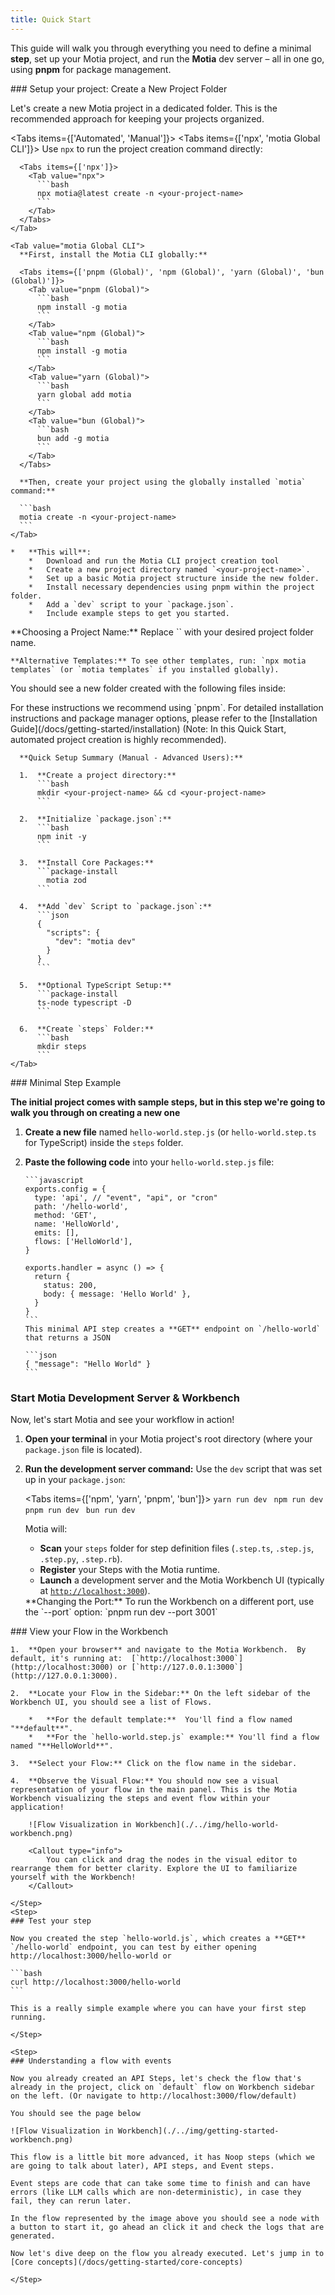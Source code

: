 ```yaml
---
title: Quick Start
---
```


This guide will walk you through everything you need to define a minimal **step**, set up your Motia project, and run the **Motia** dev server – all in one go, using **pnpm** for package management.

<Steps>
  <Step>
  ### Setup your project: Create a New Project Folder

Let's create a new Motia project in a dedicated folder. This is the recommended approach for keeping your projects organized.

  <Tabs items={['Automated', 'Manual']}>
<Tab value="Automated">
  <Tabs items={['npx', 'motia Global CLI']}>
    <Tab value="npx">
      Use `npx` to run the project creation command directly:

      <Tabs items={['npx']}>
        <Tab value="npx">
          ```bash
          npx motia@latest create -n <your-project-name>
          ```
        </Tab>
      </Tabs>
    </Tab>

    <Tab value="motia Global CLI">
      **First, install the Motia CLI globally:**

      <Tabs items={['pnpm (Global)', 'npm (Global)', 'yarn (Global)', 'bun (Global)']}>
        <Tab value="pnpm (Global)">
          ```bash
          npm install -g motia
          ```
        </Tab>
        <Tab value="npm (Global)">
          ```bash
          npm install -g motia
          ```
        </Tab>
        <Tab value="yarn (Global)">
          ```bash
          yarn global add motia
          ```
        </Tab>
        <Tab value="bun (Global)">
          ```bash
          bun add -g motia
          ```
        </Tab>
      </Tabs>

      **Then, create your project using the globally installed `motia` command:**

      ```bash
      motia create -n <your-project-name>
      ```
    </Tab>

  </Tabs>

    *   **This will**:
        *   Download and run the Motia CLI project creation tool
        *   Create a new project directory named `<your-project-name>`.
        *   Set up a basic Motia project structure inside the new folder.
        *   Install necessary dependencies using pnpm within the project folder.
        *   Add a `dev` script to your `package.json`.
        *   Include example steps to get you started.

  <Callout type="info">
    **Choosing a Project Name:** Replace `<your-project-name>` with your desired project folder name.

    **Alternative Templates:** To see other templates, run: `npx motia templates` (or `motia templates` if you installed globally).

  </Callout>

You should see a new folder created with the following files inside:

  <Files>
    <Folder name="steps" defaultOpen>
      <File name="00-noop.step.ts" />
      <File name="00-noop.step.tsx" />
      <File name="01-api.step.ts" />
      <File name="02-test-state.step.ts" />
      <File name="03-check-state-change.step.ts" />
    </Folder>
    <File name="package.json" />
    <File name="tsconfig.json" />
    <File name="types.d.ts" />
  </Files>
</Tab>
    <Tab value="Manual">
      <Callout>For these instructions we recommend using `pnpm`. For detailed installation instructions and package manager options, please refer to the [Installation Guide](/docs/getting-started/installation) (Note: In this Quick Start, automated project creation is highly recommended).</Callout>

      **Quick Setup Summary (Manual - Advanced Users):**

      1.  **Create a project directory:**
          ```bash
          mkdir <your-project-name> && cd <your-project-name>
          ```

      2.  **Initialize `package.json`:**
          ```bash
          npm init -y
          ```

      3.  **Install Core Packages:**
          ```package-install
            motia zod
          ```

      4.  **Add `dev` Script to `package.json`:**
          ```json
          {
            "scripts": {
              "dev": "motia dev"
            }
          }
          ```

      5.  **Optional TypeScript Setup:**
          ```package-install
          ts-node typescript -D
          ```

      6.  **Create `steps` Folder:**
          ```bash
          mkdir steps
          ```
    </Tab>

  </Tabs>

  </Step>
  <Step>
  ### Minimal Step Example

**The initial project comes with sample steps, but in this step we're going to walk you through on creating a new one**

1.  **Create a new file** named `hello-world.step.js` (or `hello-world.step.ts` for TypeScript) inside the `steps` folder.

    <Files>
      <Folder name="steps" defaultOpen>
        <File name="hello-world.step.js" />
      </Folder>
    </Files>

2.  **Paste the following code** into your `hello-world.step.js` file:

        ```javascript
        exports.config = {
          type: 'api', // "event", "api", or "cron"
          path: '/hello-world',
          method: 'GET',
          name: 'HelloWorld',
          emits: [],
          flows: ['HelloWorld'],
        }

        exports.handler = async () => {
          return {
            status: 200,
            body: { message: 'Hello World' },
          }
        }
        ```
        This minimal API step creates a **GET** endpoint on `/hello-world` that returns a JSON

        ```json
        { "message": "Hello World" }
        ```

  </Step>

   <Step>

### Start Motia Development Server & Workbench

Now, let's start Motia and see your workflow in action!

1.  **Open your terminal** in your Motia project's root directory (where your `package.json` file is located).

2.  **Run the development server command:** Use the `dev` script that was set up in your `package.json`:

    <Tabs items={['npm', 'yarn', 'pnpm', 'bun']}>
      <Tab value="yarn">```yarn run dev ```</Tab>
      <Tab value="npm">```npm run dev ```</Tab>
      <Tab value="pnpm">```pnpm run dev ```</Tab>
      <Tab value="bun">```bun run dev ```</Tab>
    </Tabs>

    Motia will:

    - **Scan** your `steps` folder for step definition files (`.step.ts`, `.step.js`, `.step.py`, `.step.rb`).
    - **Register** your Steps with the Motia runtime.
    - **Launch** a development server and the Motia Workbench UI (typically at [`http://localhost:3000`](http://localhost:3000)).

    <Callout type="info">
      **Changing the Port:** To run the Workbench on a different port, use the `--port` option: `pnpm run dev --port
      3001`
    </Callout>

  </Step>
  <Step>
    ### View your Flow in the Workbench

    1.  **Open your browser** and navigate to the Motia Workbench.  By default, it's running at:  [`http://localhost:3000`](http://localhost:3000) or [`http://127.0.0.1:3000`](http://127.0.0.1:3000).

    2.  **Locate your Flow in the Sidebar:** On the left sidebar of the Workbench UI, you should see a list of Flows.

        *   **For the default template:**  You'll find a flow named "**default**".
        *   **For the `hello-world.step.js` example:** You'll find a flow named "**HelloWorld**".

    3.  **Select your Flow:** Click on the flow name in the sidebar.

    4.  **Observe the Visual Flow:** You should now see a visual representation of your flow in the main panel. This is the Motia Workbench visualizing the steps and event flow within your application!

        ![Flow Visualization in Workbench](./../img/hello-world-workbench.png)

        <Callout type="info">
            You can click and drag the nodes in the visual editor to rearrange them for better clarity. Explore the UI to familiarize yourself with the Workbench!
        </Callout>

    </Step>
    <Step>
    ### Test your step

    Now you created the step `hello-world.js`, which creates a **GET** `/hello-world` endpoint, you can test by either opening http://localhost:3000/hello-world or

    ```bash
    curl http://localhost:3000/hello-world
    ```

    This is a really simple example where you can have your first step running.

    </Step>

    <Step>
    ### Understanding a flow with events

    Now you already created an API Steps, let's check the flow that's already in the project, click on `default` flow on Workbench sidebar on the left. (Or navigate to http://localhost:3000/flow/default)

    You should see the page below

    ![Flow Visualization in Workbench](./../img/getting-started-workbench.png)

    This flow is a little bit more advanced, it has Noop steps (which we are going to talk about later), API steps, and Event steps.

    Event steps are code that can take some time to finish and can have errors (like LLM calls which are non-deterministic), in case they fail, they can rerun later.

    In the flow represented by the image above you should see a node with a button to start it, go ahead an click it and check the logs that are generated.

    Now let's dive deep on the flow you already executed. Let's jump in to [Core concepts](/docs/getting-started/core-concepts)

    </Step>

</Steps>
